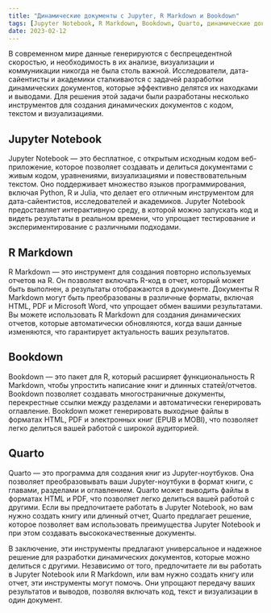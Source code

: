 ```yaml
---
title: "Динамические документы с Jupyter, R Markdown и Bookdown"
tags: [Jupyter Notebook, R Markdown, Bookdown, Quarto, динамические документы, анализ данных, визуализация, коммуникация, воспроизводимые отчеты, дата-сайенс, исследования, академики.]
date: 2023-02-12
---
```


В современном мире данные генерируются с беспрецедентной скоростью, и необходимость в их анализе, визуализации и коммуникации никогда не была столь важной. Исследователи, дата-сайентисты и академики сталкиваются с задачей разработки динамических документов, которые эффективно делятся их находками и выводами. Для решения этой задачи были разработаны несколько инструментов для создания динамических документов с кодом, текстом и визуализациями.


<CiteDrive />

## Jupyter Notebook

Jupyter Notebook — это бесплатное, с открытым исходным кодом веб-приложение, которое позволяет создавать и делиться документами с живым кодом, уравнениями, визуализациями и повествовательным текстом. Оно поддерживает множество языков программирования, включая Python, R и Julia, что делает его отличным инструментом для дата-сайентистов, исследователей и академиков. Jupyter Notebook предоставляет интерактивную среду, в которой можно запускать код и видеть результаты в реальном времени, что упрощает тестирование и экспериментирование с различными подходами.

## R Markdown

R Markdown — это инструмент для создания повторно используемых отчетов на R. Он позволяет включать R-код в отчет, который может быть выполнен, а результаты отображаются в документе. Документы R Markdown могут быть преобразованы в различные форматы, включая HTML, PDF и Microsoft Word, что упрощает обмен вашими результатами. Вы можете использовать R Markdown для создания динамических отчетов, которые автоматически обновляются, когда ваши данные изменяются, что гарантирует актуальность ваших результатов.

## Bookdown

Bookdown — это пакет для R, который расширяет функциональность R Markdown, чтобы упростить написание книг и длинных статей/отчетов. Bookdown позволяет создавать многостраничные документы, перекрестные ссылки между разделами и автоматически генерировать оглавление. Bookdown может генерировать выходные файлы в форматах HTML, PDF и электронных книг (EPUB и MOBI), что позволяет легко делиться вашей работой с широкой аудиторией.

## Quarto

Quarto — это программа для создания книг из Jupyter-ноутбуков. Она позволяет преобразовывать ваши Jupyter-ноутбуки в формат книги, с главами, разделами и оглавлением. Quarto может выводить файлы в форматах HTML и PDF, что позволяет легко делиться вашей работой с другими. Если вы предпочитаете работать в Jupyter Notebook, но вам нужно создать книгу или длинный отчет, Quarto предлагает решение, которое позволяет вам использовать преимущества Jupyter Notebook и при этом создавать высококачественные документы.

В заключение, эти инструменты предлагают универсальное и надежное решение для разработки динамических документов, которые можно делиться с другими. Независимо от того, предпочитаете ли вы работать в Jupyter Notebook или R Markdown, или вам нужно создать книгу или отчет, эти инструменты могут помочь. Они упрощают передачу ваших результатов и выводов, позволяя включать код, текст и визуализации в один документ.
